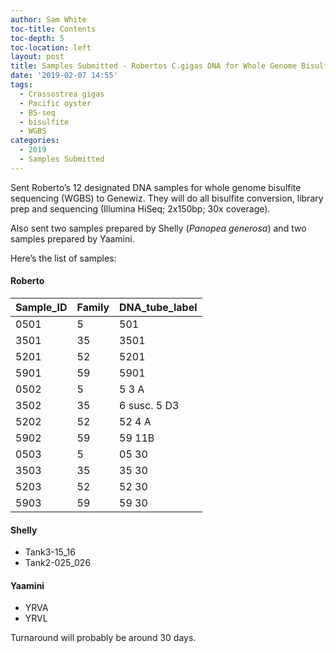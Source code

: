 ```yaml
---
author: Sam White
toc-title: Contents
toc-depth: 5
toc-location: left
layout: post
title: Samples Submitted - Robertos C.gigas DNA for Whole Genome Bisulfite Sequencing (Genewiz)
date: '2019-02-07 14:55'
tags:
  - Crassostrea gigas
  - Pacific oyster
  - BS-seq
  - bisulfite
  - WGBS
categories:
  - 2019
  - Samples Submitted
---
```

Sent Roberto's 12 designated DNA samples for whole genome bisulfite sequencing (WGBS) to Genewiz. They will do all bisulfite conversion, library prep and sequencing (Illumina HiSeq; 2x150bp; 30x coverage).

Also sent two samples prepared by Shelly (_Panopea generosa_) and two samples prepared by Yaamini.

Here's the list of samples:

#### Roberto

| Sample_ID | Family | DNA_tube_label |
|-----------|--------|----------------|
| 0501      | 5      | 501            |
| 3501      | 35     | 3501           |
| 5201      | 52     | 5201           |
| 5901      | 59     | 5901           |
| 0502      | 5      | 5 3 A          |
| 3502      | 35     | 6 susc. 5 D3   |
| 5202      | 52     | 52 4 A         |
| 5902      | 59     | 59 11B         |
| 0503      | 5      | 05 30          |
| 3503      | 35     | 35 30          |
| 5203      | 52     | 52 30          |
| 5903      | 59     | 59 30          |

#### Shelly

- Tank3-15_16
- Tank2-025_026

#### Yaamini

- YRVA
- YRVL

Turnaround will probably be around 30 days.
